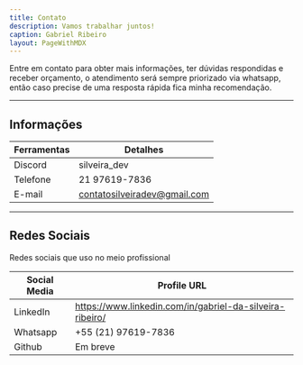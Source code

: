 ```yaml
---
title: Contato
description: Vamos trabalhar juntos!
caption: Gabriel Ribeiro
layout: PageWithMDX
---
```


Entre em contato para obter mais informações, ter dúvidas respondidas e receber orçamento, o atendimento será sempre priorizado via whatsapp,
então caso precise de uma resposta rápida fica minha recomendação.

---

## Informações

| Ferramentas | Detalhes                     |
| ----------- | ---------------------------- |
| Discord     | silveira_dev                 |
| Telefone    | 21 97619-7836                |
| E-mail      | contatosilveiradev@gmail.com |

---

## Redes Sociais

Redes sociais que uso no meio profissional

| Social Media | Profile URL                                              |
| ------------ | -------------------------------------------------------- |
| LinkedIn     | https://www.linkedin.com/in/gabriel-da-silveira-ribeiro/ |
| Whatsapp     | +55 (21) 97619-7836                                      |
| Github       | Em breve                                                 |
